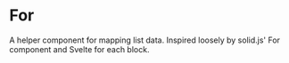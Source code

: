 # For

A helper component for mapping list data. Inspired loosely by solid.js' For component and Svelte for each block.
